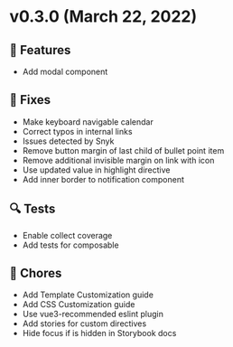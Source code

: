 
<Meta title="Releases/v0.3.x/v0.3.0" />

# v0.3.0 (March 22, 2022)

## 🚀 Features
- Add modal component

## 🐛 Fixes
- Make keyboard navigable calendar
- Correct typos in internal links
- Issues detected by Snyk
- Remove button margin of last child of bullet point item
- Remove additional invisible margin on link with icon
- Use updated value in highlight directive
- Add inner border to notification component

## 🔍 Tests
- Enable collect coverage
- Add tests for composable

## 🧹 Chores
- Add Template Customization guide
- Add CSS Customization guide
- Use vue3-recommended eslint plugin
- Add stories for custom directives
- Hide focus if is hidden in Storybook docs
